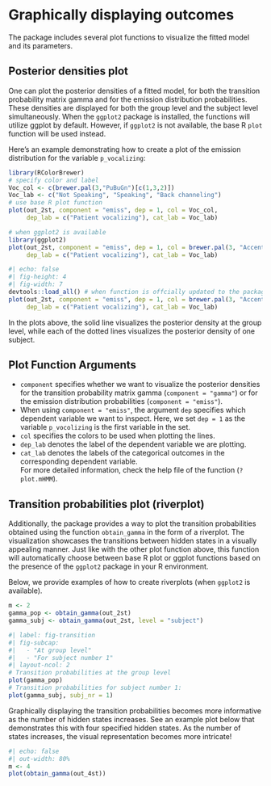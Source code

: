 # Graphically displaying outcomes {#sec-plotting}

The package includes several plot functions to visualize the fitted model and its parameters.

## Posterior densities plot
One can plot the posterior densities of a fitted model, for both the transition probability matrix gamma and for the emission distribution probabilities. These densities are displayed for both the group level and the subject level simultaneously. When the `ggplot2` package is installed, the functions will utilize ggplot by default. However, if `ggplot2` is not available, the base R `plot` function will be used instead.

Here's an example demonstrating how to create a plot of the emission distribution for the variable `p_vocalizing`:

```r
library(RColorBrewer)
# specify color and label
Voc_col <- c(brewer.pal(3,"PuBuGn")[c(1,3,2)])
Voc_lab <- c("Not Speaking", "Speaking", "Back channeling")
# use base R plot function
plot(out_2st, component = "emiss", dep = 1, col = Voc_col, 
     dep_lab = c("Patient vocalizing"), cat_lab = Voc_lab)
```

```r
# when ggplot2 is available
library(ggplot2)
plot(out_2st, component = "emiss", dep = 1, col = brewer.pal(3, "Accent"),
     dep_lab = c("Patient vocalizing"), cat_lab = Voc_lab)
```

```r
#| echo: false
#| fig-height: 4
#| fig-width: 7
devtools::load_all() # when function is offcially updated to the package, then remove this.
plot(out_2st, component = "emiss", dep = 1, col = brewer.pal(3, "Accent"),
     dep_lab = c("Patient vocalizing"), cat_lab = Voc_lab)
```

In the plots above, the solid line visualizes the posterior density at the group level, while each of the dotted lines visualizes the posterior density of one subject.

::: {.callout-note icon=false}

## Plot Function Arguments

- `component` specifies whether we want to visualize the posterior densities for the transition probability matrix gamma (`component = "gamma"`) or for the emission distribution probabilities (`component = "emiss"`). 
- When using `component = "emiss"`, the argument `dep` specifies which dependent variable we want to inspect. Here, we set `dep = 1` as the variable `p_vocolizing` is the first variable in the set. 
- `col` specifies the colors to be used when plotting the lines.
- `dep_lab` denotes the label of the dependent variable we are plotting.
- `cat_lab` denotes the labels of the categorical outcomes in the corresponding dependent variable.  
For more detailed information, check the help file of the function (`?plot.mHMM`).
:::


## Transition probabilities plot (riverplot)

Additionally, the package provides a way to plot the transition probabilities obtained using the function `obtain_gamma` in the form of a riverplot. The visualization showcases the transitions between hidden states in a visually appealing manner. Just like with the other plot function above, this function will automatically choose between base R plot or ggplot functions based on the presence of the `ggplot2` package in your R environment.

Below, we provide examples of how to create riverplots (when `ggplot2` is available).

```r
m <- 2
gamma_pop <- obtain_gamma(out_2st)
gamma_subj <- obtain_gamma(out_2st, level = "subject")
```

```r
#| label: fig-transition
#| fig-subcap:
#|   - "At group level"
#|   - "For subject number 1" 
#| layout-ncol: 2
# Transition probabilities at the group level
plot(gamma_pop)
# Transition probabilities for subject number 1:
plot(gamma_subj, subj_nr = 1)
```

Graphically displaying the transition probabilities becomes more informative as the number of hidden states increases. See an example plot below that demonstrates this with four specified hidden states. As the number of states increases, the visual representation becomes more intricate!

```r
#| echo: false
#| out-width: 80%
m <- 4
plot(obtain_gamma(out_4st))

```

